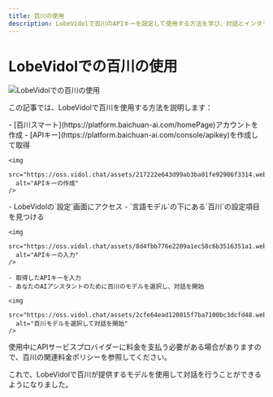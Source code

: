 ```yaml
---
title: 百川の使用
description: LobeVidolで百川のAPIキーを設定して使用する方法を学び、対話とインタラクションを開始します。
---
```


# LobeVidolでの百川の使用

<img
src="https://oss.vidol.chat/docs/2024/12/88be132f5cc8c1cfb974545d11f7897f.png"
alt="LobeVidolでの百川の使用"
/>

この記事では、LobeVidolで百川を使用する方法を説明します：

<Steps>
  <Step title="百川スマートAPIキーの取得">
    - [百川スマート](https://platform.baichuan-ai.com/homePage)アカウントを作成
    - [APIキー](https://platform.baichuan-ai.com/console/apikey)を作成して取得

```
<img
  src="https://oss.vidol.chat/assets/217222e643d99ab3ba01fe92906f3314.webp"
  alt="APIキーの作成"
/>
```

  </Step>

  <Step title="LobeVidolでの百川の設定">
    - LobeVidolの`設定`画面にアクセス
    - `言語モデル`の下にある`百川`の設定項目を見つける

```
<img
  src="https://oss.vidol.chat/assets/8d4fbb776e2209a1ec58c6b3516351a1.webp"
  alt="APIキーの入力"
/>

- 取得したAPIキーを入力
- あなたのAIアシスタントのために百川のモデルを選択し、対話を開始

<img
  src="https://oss.vidol.chat/assets/2cfe64ead120815f7ba7100bc3dcfd48.webp"
  alt="百川モデルを選択して対話を開始"
/>
```

  </Step>
</Steps>

<Warning>使用中にAPIサービスプロバイダーに料金を支払う必要がある場合がありますので、百川の関連料金ポリシーを参照してください。</Warning>

これで、LobeVidolで百川が提供するモデルを使用して対話を行うことができるようになりました。

